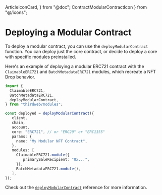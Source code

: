   ArticleIconCard,
} from "@doc";
    ContractModularContractIcon
} from "@/icons";

# Deploying a Modular Contract

To deploy a modular contract, you can use the `deployModularContract` function. You can deploy just the core contract, or decide to deploy a core with specific modules preinstalled.

Here's an example of deploying a modular ERC721 contract with the `ClaimableERC721` and `BatchMetadataERC721` modules, which recreate a NFT Drop behavior.

```ts
import {
  ClaimableERC721,
  BatchMetadataERC721,
  deployModularContract,
} from "thirdweb/modules";

const deployed = deployModularContract({
   client,
   chain,
   account,
   core: "ERC721", // or "ERC20" or "ERC1155"
   params: {
     name: "My Modular NFT Contract",
   },
   modules: [
     ClaimableERC721.module({
        primarySaleRecipient: "0x...",
     }),
     BatchMetadataERC721.module(),
   ],
});
```

Check out the [`deployModularContract`](/typescript/v5/common/deployModularContract) reference for more information.